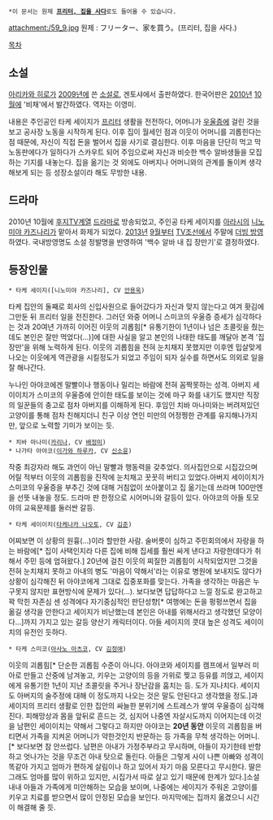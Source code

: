  *이 문서는 원제 '''[[프리터, 집을 사다]]'''로도 들어올 수 있습니다. 
attachment:/59_9.jpg
원제 : フリーター、家を買う。(프리터, 집을 사다.)


[[목차]]

== 소설 ==
[[아리카와 히로]]가 [[2009년]]에 쓴 [[소설]]로, 겐토샤에서 출판하였다. 한국어판은 [[2010년]] [[10월]]에 '비채'에서 발간하였다. 역자는 이영미.

내용은 주인공인 타케 세이지가 [[프리터]] 생활을 전전하다, 어머니가 [[우울증]]에 걸린 것을 보고 공사장 노동을 시작하게 된다. 이후 집이 월세인 점과 이웃이 어머니를 괴롭힌다는 점 때문에, 자신이 직접 돈을 벌어서 집을 사기로 결심한다. 이후 마음을 단단히 먹고 막노동판에다가 일하다가 스카우트 되어 주임으로써 자신과 비슷한 백수 알바생들을 모집하는 기지를 내놓는다. 집을 옮기는 것 외에도 아버지나 어머니와의 관계를 돌이켜 생각해보게 되는 등 성장소설이라 해도 무방한 내용. 

== 드라마 ==
2010년 10월에 [[후지TV]]계열 [[드라마]]로 방송되었고, 주인공 타케 세이지를 [[아라시]]의 [[니노미야 카즈나리]]가 맡아서 화제가 되었다. [[2013년]] [[9월]]부터 [[TV조선]]에서 주말에 [http://tv.chosun.com/drama/alba/main/main.html 더빙 방영]하였다. 국내방영명도 소설 정발명을 반영하여 '백수 알바 내 집 장만기'로 결정하였다.

== 등장인물 ==
 * 타케 세이지([니노미야 카즈나리], CV [[안용욱]])
타케 집안의 둘째로 회사의 신입사원으로 들어갔다가 자신과 맞지 않는다고 여겨 홧김에 그만둔 뒤 프리터 일을 전진한다. 그러던 와중 어머니 스미코의 우울증 증세가 심각하다는 것과 20여년 가까히 이어진 이웃의 괴롭힘[* 유통기한이 1년이나 넘은 초콜릿을 줬는데도 본인은 잘만 먹었다(...)]에 대한 사실을 알고 본인의 나태한 태도를 깨달아 본격 '집 장만'을 위해 노력하게 된다. 이웃의 괴롭힘을 전혀 눈치채지 못했지만 이후엔 밉살맞게 나오는 이웃에게 역관광을 시킬정도가 되었고 주임이 되자 실수를 하면서도 의외로 일을 잘 해나간다. 

누나인 아야코에겐 말빨이나 행동이나 밀리는 바람에 전혀 꼼짝못하는 성격. 아버지 세이이치가 스미코의 우울증에 안이한 태도를 보이는 것에 마구 화를 내기도 했지만 직장의 일꾼들의 충고로 점차 아버지를 이해하게 된다. 후임인 치바 마나미와는 버려져있던 고양이를 통해 점차 친해지더니 친구 이상 연인 미만의 어정쩡한 관계를 유지해나가지만, 앞으로 노력할 기미가 보이는 듯.

 * 치바 마나미([[카리나]], CV [[배정미]])
 * 나가타 아야코([[이가와 하루카]], CV [[신소윤]])
작중 최강자라 해도 과언이 아닌 말빨과 행동력을 갖추었다. 의사집안으로 시집갔으며 어릴 적부터 이웃의 괴롭힘을 진작에 눈치채고 꿋꿋히 버티고 있었다.아버지 세이이치가 스미코의 우울증을 부추긴 것에 대해 거침없이 쏘아붙이고 집 옮기는데 쓰라며 100만엔을 선뜻 내놓을 정도. 
드라마 판 한정으로 시어머니와 갈등이 있다. 아야코의 아들 토모야의 교육문제를 둘러싼 갈등. 
 * 타케 세이이치([[타케나카 나오토]], CV [[김준]])
어찌보면 이 상황의 원흉(...)이라 할만한 사람. 술버릇이 심하고 주민회의에서 자랑을 하는 바람에[* 집이 사택인지라 다른 집에 비해 집세를 훨씬 싸게 낸다고 자랑한데다가 취해서 주민 등에 업혀왔다.] 20년에 걸친 이웃의 찌질한 괴롭힘이 시작되었지만 그것을 전혀 눈치채지 못하고 아내의 병도 '마음이 약해서'라는 이유로 병원에 보내지도 않다가 상황이 심각해진 뒤 아야코에게 그대로 집중포화를 맞는다. 가족을 생각하는 마음은 누구못지 않지만 표현방식에 문제가 있다(...). 보다보면 답답하다고 느낄 정도로 완고하고 꽉 막힌 자존심 센 성격에다 자기중심적인 판단성향[* 여행에는 돈을 펑펑쓰면서 집을 옮길 생각을 안한다고 세이지가 비난했는데 본인은 아내를 위해서라고 생각했던 모양이다...]까지 가지고 있는 갈등 양산기 캐릭터이다. 아들 세이지의 콧대 높은 성격도 세이이치의 유전인 듯하다.
 * 타케 스미코([[아사노 아츠코]], CV [[김정애]])
이웃의 괴롭힘[* 단순한 괴롭힘 수준이 아니다. 아야코와 세이지를 캠프에서 일부러 미아로 만들고 산중에 남겨놓고, 키우는 고양이의 등을 가위로 찢고 등유를 끼얹고, 세이지에게 유통기한 1년이 지난 초콜릿을 주거나 장난감을 훔치는 등. 도가 지나치다. 세이지도 아버지의 술주정에 대해 이 정도까지 나오는 것은 말도 안된다고 생각했을 정도.]과 세이지의 프리터 생활로 인한 집안의 싸늘한 분위기에 스트레스가 쌓여 우울증이 심각해진다. 피해망상과 몸을 앞뒤로 흔드는 것, 심지어 나중엔 자살시도까지 이어지는데 이것을 남편인 세이이치는 약해서 그렇다고 하지만 아야코는 '''20년 동안''' 이웃의 괴롭힘을 버티면서 가족을 지켜온 어머니가 약한것인지 반문하는 등 가족을 무척 생각하는 어머니. [* 보다보면 참 안쓰럽다. 남편은 아내가 가정주부라고 무시하며, 아들이 자기한테 반항하고 엇나가는 것을 무조건 아내 탓으로 돌린다. 아들은 그렇게 사이 나쁜 아빠와 성격이 똑같아 가지고 엄마가 편하게 살림이나 하고 있어서 자기 마음 모른다고 무시한다. 딸은 그래도 엄마를 많이 위하고 있지만, 시집가서 따로 살고 있기 때문에 한계가 있다.]소설 내내 아들과 가족에게 미안해하는 모습을 보이며, 나중에는 세이지가 주워온 고양이를 키우고 치료를 받으면서 많이 안정된 모습을 보인다. 마지막에는 집까지 옮겼으니 시간이 해결해 줄 듯. 
